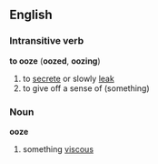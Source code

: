 ==English==
===Intransitive verb===
'''to ooze''' ('''oozed''', '''oozing''')
#to [[secrete]] or slowly [[leak]]
#to give off a sense of (something)
===Noun===
'''ooze'''
#something [[viscous]]